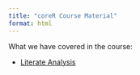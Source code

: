 ```yaml
---
title: "coreR Course Material"
format: html
---
```


What we have covered in the course:


- [Literate Analysis](script/literate-analysis.html)


